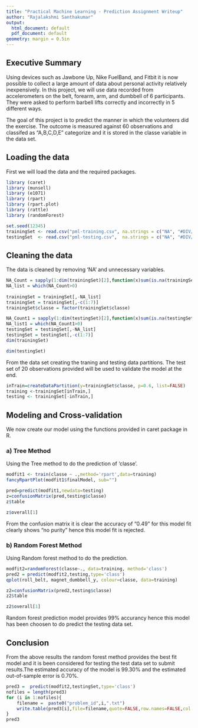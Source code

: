 ```yaml
---
title: "Practical Machine Learning - Prediction Assignment Writeup"
author: "Rajalakshmi Santhakumar"
output:
  html_document: default
  pdf_document: default
geometry: margin = 0.5in
---
```

## Executive Summary

Using devices such as Jawbone Up, Nike FuelBand, and Fitbit it is now possible to collect a large amount of data about personal activity relatively inexpensively. In this project, we will use data recorded from accelerometers on the belt, forearm, arm, and dumbbell of 6 participants. They were asked to perform barbell lifts correctly and incorrectly in 5 different ways.

The goal of this project is to predict the manner in which the volunteers did the exercise. The outcome is measured against 60 observations and classifed as "A,B,C,D,E" categorize and it is stored in the classe variable in the data set.

## Loading the data

First we will load the data and the required packages.

```r
library (caret)
library (munsell)
library (e1071)
library (rpart)
library (rpart.plot)
library (rattle)
library (randomForest)

set.seed(12345)
trainingSet <- read.csv("pml-training.csv", na.strings = c("NA", "#DIV/0!", ""))
testingSet  <- read.csv("pml-testing.csv",  na.strings = c("NA", "#DIV/0!", ""))
```

## Cleaning the data

The data is cleaned by removing 'NA' and unnecessary variables.

```r
NA_Count = sapply(1:dim(trainingSet)[2],function(x)sum(is.na(trainingSet[,x])))
NA_list = which(NA_Count>0)
    
trainingSet = trainingSet[,-NA_list]
trainingSet = trainingSet[,-c(1:7)]
trainingSet$classe = factor(trainingSet$classe)

NA_Count1 = sapply(1:dim(testingSet)[2],function(x)sum(is.na(testingSet[,x])))
NA_list1 = which(NA_Count1>0)
testingSet = testingSet[,-NA_list]
testingSet = testingSet[,-c(1:7)]
dim(trainingSet)
```

```r
dim(testingSet)
```

From the data set creating the traning and testing data partitions. The test set of 20 observations provided will be used to validate the model at the end.

```r
inTrain=createDataPartition(y=trainingSet$classe, p=0.6, list=FALSE)
training <-trainingSet[inTrain,]
testing <- trainingSet[-inTrain,]
```

## Modeling and Cross-validation

We now create our model using the functions provided in caret package in R. 

### a) Tree Method 

Using the Tree method to do the prediction of 'classe'.

```r
modfit1 <- train(classe ~ .,method='rpart',data=training)
fancyRpartPlot(modfit1$finalModel, sub="") 
```

```r
pred=predict(modfit1,newdata=testing)
z=confusionMatrix(pred,testing$classe)
z$table
```

```r
z$overall[1]
```

From the confusion matrix it is clear the accuracy of "0.49" for this model fit clearly shows "no purity" hence this model fit is rejected.

### b) Random Forest Method

Using Random forest method to do the prediction.

```r
modfit2=randomForest(classe~., data=training, method='class')
pred2 = predict(modfit2,testing,type='class') 
qplot(roll_belt, magnet_dumbbell_y, colour=classe, data=training) 
```

```r
z2=confusionMatrix(pred2,testing$classe)
z2$table
```

```r
z2$overall[1]
```

Random forest prediction model provides 99% accurancy hence this model has been choosen to do predict the testing data set.

## Conclusion

From the above results the random forest method provides the best fit model and it is been considered for testing the test data set to submit results.The estimated accuracy of the model is 99.30% and the estimated out-of-sample error is 0.70%.

```r
pred3 =  predict(modfit2,testingSet,type='class')
nofiles = length(pred3)
for (i in 1:nofiles){
    filename =  paste0("problem_id",i,".txt")
    write.table(pred3[i],file=filename,quote=FALSE,row.names=FALSE,col.names=FALSE)
}
pred3
```
